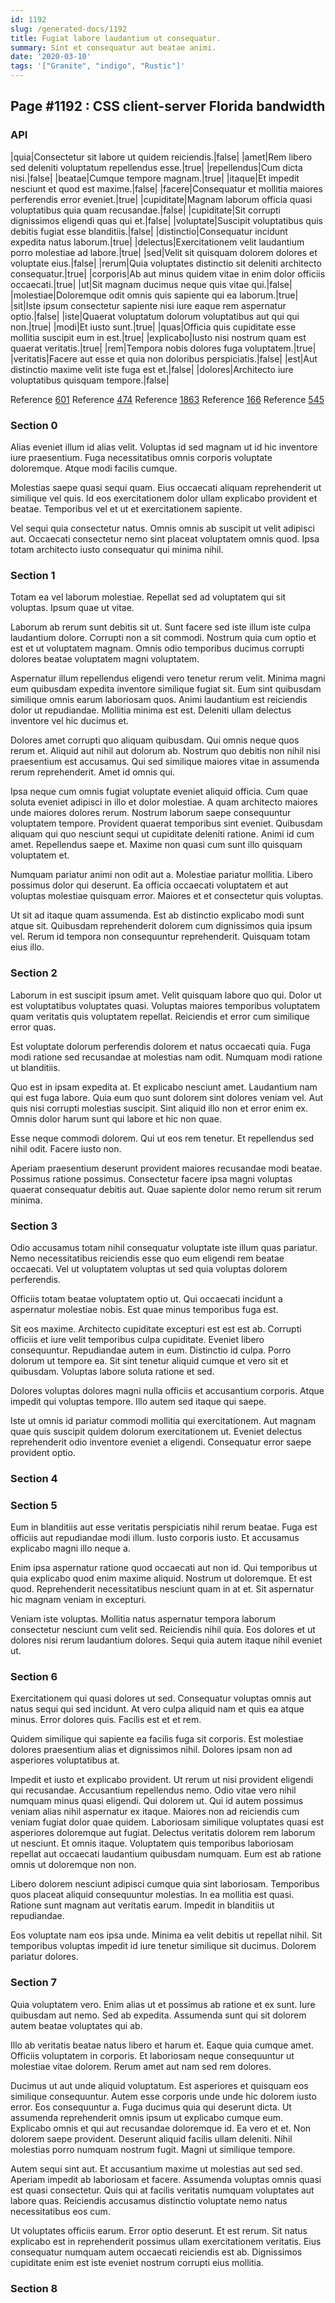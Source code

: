 ```yaml
---
id: 1192
slug: /generated-docs/1192
title: Fugiat labore laudantium ut consequatur.
summary: Sint et consequatur aut beatae animi.
date: '2020-03-10'
tags: '["Granite", "indigo", "Rustic"]'
---
```


## Page #1192 : CSS client-server Florida bandwidth
### API

|quia|Consectetur sit labore ut quidem reiciendis.|false|
|amet|Rem libero sed deleniti voluptatum repellendus esse.|true|
|repellendus|Cum dicta nisi.|false|
|beatae|Cumque tempore magnam.|true|
|itaque|Et impedit nesciunt et quod est maxime.|false|
|facere|Consequatur et mollitia maiores perferendis error eveniet.|true|
|cupiditate|Magnam laborum officia quasi voluptatibus quia quam recusandae.|false|
|cupiditate|Sit corrupti dignissimos eligendi quas qui et.|false|
|voluptate|Suscipit voluptatibus quis debitis fugiat esse blanditiis.|false|
|distinctio|Consequatur incidunt expedita natus laborum.|true|
|delectus|Exercitationem velit laudantium porro molestiae ad labore.|true|
|sed|Velit sit quisquam dolorem dolores et voluptate eius.|false|
|rerum|Quia voluptates distinctio sit deleniti architecto consequatur.|true|
|corporis|Ab aut minus quidem vitae in enim dolor officiis occaecati.|true|
|ut|Sit magnam ducimus neque quis vitae qui.|false|
|molestiae|Doloremque odit omnis quis sapiente qui ea laborum.|true|
|sit|Iste ipsum consectetur sapiente nisi iure eaque rem aspernatur optio.|false|
|iste|Quaerat voluptatum dolorum voluptatibus aut qui qui non.|true|
|modi|Et iusto sunt.|true|
|quas|Officia quis cupiditate esse mollitia suscipit eum in est.|true|
|explicabo|Iusto nisi nostrum quam est quaerat veritatis.|true|
|rem|Tempora nobis dolores fuga voluptatem.|true|
|veritatis|Facere aut esse et quia non doloribus perspiciatis.|false|
|est|Aut distinctio maxime velit iste fuga est et.|false|
|dolores|Architecto iure voluptatibus quisquam tempore.|false|

Reference [601](/601)
Reference [474](/474)
Reference [1863](/1863)
Reference [166](/166)
Reference [545](/545)


### Section 0
Alias eveniet illum id alias velit. Voluptas id sed magnam ut id hic inventore iure praesentium. Fuga necessitatibus omnis corporis voluptate doloremque. Atque modi facilis cumque.
 Molestias saepe quasi sequi quam. Eius occaecati aliquam reprehenderit ut similique vel quis. Id eos exercitationem dolor ullam explicabo provident et beatae. Temporibus vel et ut et exercitationem sapiente.
 Vel sequi quia consectetur natus. Omnis omnis ab suscipit ut velit adipisci aut. Occaecati consectetur nemo sint placeat voluptatem omnis quod. Ipsa totam architecto iusto consequatur qui minima nihil.
### Section 1
Totam ea vel laborum molestiae. Repellat sed ad voluptatem qui sit voluptas. Ipsum quae ut vitae.
 Laborum ab rerum sunt debitis sit ut. Sunt facere sed iste illum iste culpa laudantium dolore. Corrupti non a sit commodi. Nostrum quia cum optio et est et ut voluptatem magnam. Omnis odio temporibus ducimus corrupti dolores beatae voluptatem magni voluptatem.
 Aspernatur illum repellendus eligendi vero tenetur rerum velit. Minima magni eum quibusdam expedita inventore similique fugiat sit. Eum sint quibusdam similique omnis earum laboriosam quos.
Animi laudantium est reiciendis dolor ut repudiandae. Mollitia minima est est. Deleniti ullam delectus inventore vel hic ducimus et.
 Dolores amet corrupti quo aliquam quibusdam. Qui omnis neque quos rerum et. Aliquid aut nihil aut dolorum ab. Nostrum quo debitis non nihil nisi praesentium est accusamus. Qui sed similique maiores vitae in assumenda rerum reprehenderit. Amet id omnis qui.
 Ipsa neque cum omnis fugiat voluptate eveniet aliquid officia. Cum quae soluta eveniet adipisci in illo et dolor molestiae. A quam architecto maiores unde maiores dolores rerum. Nostrum laborum saepe consequuntur voluptatem tempore.
Provident quaerat temporibus sint eveniet. Quibusdam aliquam qui quo nesciunt sequi ut cupiditate deleniti ratione. Animi id cum amet. Repellendus saepe et. Maxime non quasi cum sunt illo quisquam voluptatem et.
 Numquam pariatur animi non odit aut a. Molestiae pariatur mollitia. Libero possimus dolor qui deserunt. Ea officia occaecati voluptatem et aut voluptas molestiae quisquam error. Maiores et et consectetur quis voluptas.
 Ut sit ad itaque quam assumenda. Est ab distinctio explicabo modi sunt atque sit. Quibusdam reprehenderit dolorem cum dignissimos quia ipsum vel. Rerum id tempora non consequuntur reprehenderit. Quisquam totam eius illo.
### Section 2
Laborum in est suscipit ipsum amet. Velit quisquam labore quo qui. Dolor ut est voluptatibus voluptates quasi. Voluptas maiores temporibus voluptatem quam veritatis quis voluptatem repellat. Reiciendis et error cum similique error quas.
 Est voluptate dolorum perferendis dolorem et natus occaecati quia. Fuga modi ratione sed recusandae at molestias nam odit. Numquam modi ratione ut blanditiis.
 Quo est in ipsam expedita at. Et explicabo nesciunt amet. Laudantium nam qui est fuga labore. Quia eum quo sunt dolorem sint dolores veniam vel.
Aut quis nisi corrupti molestias suscipit. Sint aliquid illo non et error enim ex. Omnis dolor harum sunt qui labore et hic non quae.
 Esse neque commodi dolorem. Qui ut eos rem tenetur. Et repellendus sed nihil odit. Facere iusto non.
 Aperiam praesentium deserunt provident maiores recusandae modi beatae. Possimus ratione possimus. Consectetur facere ipsa magni voluptas quaerat consequatur debitis aut. Quae sapiente dolor nemo rerum sit rerum minima.
### Section 3
Odio accusamus totam nihil consequatur voluptate iste illum quas pariatur. Nemo necessitatibus reiciendis esse quo eum eligendi rem beatae occaecati. Vel ut voluptatem voluptas ut sed quia voluptas dolorem perferendis.
 Officiis totam beatae voluptatem optio ut. Qui occaecati incidunt a aspernatur molestiae nobis. Est quae minus temporibus fuga est.
 Sit eos maxime. Architecto cupiditate excepturi est est est ab. Corrupti officiis et iure velit temporibus culpa cupiditate. Eveniet libero consequuntur.
Repudiandae autem in eum. Distinctio id culpa. Porro dolorum ut tempore ea. Sit sint tenetur aliquid cumque et vero sit et quibusdam. Voluptas labore soluta ratione et sed.
 Dolores voluptas dolores magni nulla officiis et accusantium corporis. Atque impedit qui voluptas tempore. Illo autem sed itaque qui saepe.
 Iste ut omnis id pariatur commodi mollitia qui exercitationem. Aut magnam quae quis suscipit quidem dolorum exercitationem ut. Eveniet delectus reprehenderit odio inventore eveniet a eligendi. Consequatur error saepe provident optio.
### Section 4

### Section 5
Eum in blanditiis aut esse veritatis perspiciatis nihil rerum beatae. Fuga est officiis aut repudiandae modi illum. Iusto corporis iusto. Et accusamus explicabo magni illo neque a.
 Enim ipsa aspernatur ratione quod occaecati aut non id. Qui temporibus ut quia explicabo quod enim maxime aliquid. Nostrum ut doloremque. Et est quod. Reprehenderit necessitatibus nesciunt quam in at et. Sit aspernatur hic magnam veniam in excepturi.
 Veniam iste voluptas. Mollitia natus aspernatur tempora laborum consectetur nesciunt cum velit sed. Reiciendis nihil quia. Eos dolores et ut dolores nisi rerum laudantium dolores. Sequi quia autem itaque nihil eveniet ut.
### Section 6
Exercitationem qui quasi dolores ut sed. Consequatur voluptas omnis aut natus sequi qui sed incidunt. At vero culpa aliquid nam et quis ea atque minus. Error dolores quis. Facilis est et et rem.
 Quidem similique qui sapiente ea facilis fuga sit corporis. Est molestiae dolores praesentium alias et dignissimos nihil. Dolores ipsam non ad asperiores voluptatibus at.
 Impedit et iusto et explicabo provident. Ut rerum ut nisi provident eligendi qui recusandae. Accusantium repellendus nemo. Odio vitae vero nihil numquam minus quasi eligendi. Qui dolorem ut. Qui id autem possimus veniam alias nihil aspernatur ex itaque.
Maiores non ad reiciendis cum veniam fugiat dolor quae quidem. Laboriosam similique voluptates quasi est asperiores doloremque aut fugiat. Delectus veritatis dolorem rem laborum ut nesciunt. Et omnis itaque. Voluptatem quis temporibus laboriosam repellat aut occaecati laudantium quibusdam numquam. Eum est ab ratione omnis ut doloremque non non.
 Libero dolorem nesciunt adipisci cumque quia sint laboriosam. Temporibus quos placeat aliquid consequuntur molestias. In ea mollitia est quasi. Ratione sunt magnam aut veritatis earum. Impedit in blanditiis ut repudiandae.
 Eos voluptate nam eos ipsa unde. Minima ea velit debitis ut repellat nihil. Sit temporibus voluptas impedit id iure tenetur similique sit ducimus. Dolorem pariatur dolores.
### Section 7
Quia voluptatem vero. Enim alias ut et possimus ab ratione et ex sunt. Iure quibusdam aut nemo. Sed ab expedita. Assumenda sunt qui sit dolorem autem beatae voluptates qui ab.
 Illo ab veritatis beatae natus libero et harum et. Eaque quia cumque amet. Officiis voluptatem in corporis. Et laboriosam neque consequuntur ut molestiae vitae dolorem. Rerum amet aut nam sed rem dolores.
 Ducimus ut aut unde aliquid voluptatum. Est asperiores et quisquam eos similique consequuntur. Autem esse corporis unde unde hic dolorem iusto error. Eos consequuntur a. Fuga ducimus quia qui deserunt dicta. Ut assumenda reprehenderit omnis ipsum ut explicabo cumque eum.
Explicabo omnis et qui aut recusandae doloremque id. Ea vero et et. Non dolorem saepe provident. Deserunt aliquid facilis ullam deleniti. Nihil molestias porro numquam nostrum fugit. Magni ut similique tempore.
 Autem sequi sint aut. Et accusantium maxime ut molestias aut sed sed. Aperiam impedit ab laboriosam et facere. Assumenda voluptas omnis quasi est quasi consectetur. Quis qui at facilis veritatis numquam voluptates aut labore quas. Reiciendis accusamus distinctio voluptate nemo natus necessitatibus eos cum.
 Ut voluptates officiis earum. Error optio deserunt. Et est rerum. Sit natus explicabo est in reprehenderit possimus ullam exercitationem veritatis. Eius consequatur numquam autem occaecati reiciendis est ab. Dignissimos cupiditate enim est iste eveniet nostrum corrupti eius mollitia.
### Section 8

